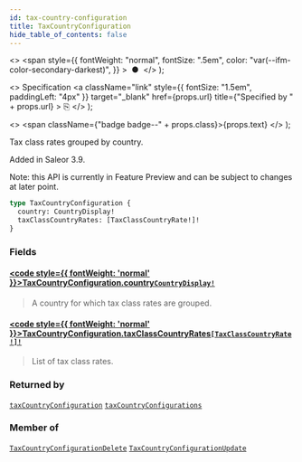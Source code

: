 ```yaml
---
id: tax-country-configuration
title: TaxCountryConfiguration
hide_table_of_contents: false
---
```


  <>
    <span
      style={{
        fontWeight: "normal",
        fontSize: ".5em",
        color: "var(--ifm-color-secondary-darkest)",
      }}
    >
      &nbsp;●&nbsp;
    </span>
  </>
);

  <>
    Specification
    <a
      className="link"
      style={{ fontSize: "1.5em", paddingLeft: "4px" }}
      target="\_blank"
      href={props.url}
      title={"Specified by " + props.url}
    >
      ⎘
    </a>
  </>
);

  <>
    <span className={"badge badge--" + props.class}>{props.text}</span>
  </>
);

Tax class rates grouped by country.

Added in Saleor 3.9.

Note: this API is currently in Feature Preview and can be subject to changes at later point.

```graphql
type TaxCountryConfiguration {
  country: CountryDisplay!
  taxClassCountryRates: [TaxClassCountryRate!]!
}
```

### Fields

#### [<code style={{ fontWeight: 'normal' }}>TaxCountryConfiguration.<b>country</b></code>](#)<Bullet />[`CountryDisplay!`](../../../api-reference/miscellaneous/objects/country-display) <Badge class="secondary" text="non-null"/> <Badge class="secondary" text="object"/> <Badge class="secondary" text="miscellaneous"/>

> A country for which tax class rates are grouped.

#### [<code style={{ fontWeight: 'normal' }}>TaxCountryConfiguration.<b>taxClassCountryRates</b></code>](#)<Bullet />[`[TaxClassCountryRate!]!`](../../../api-reference/taxes/objects/tax-class-country-rate) <Badge class="secondary" text="non-null"/> <Badge class="secondary" text="object"/> <Badge class="secondary" text="taxes"/>

> List of tax class rates.

### Returned by

[`taxCountryConfiguration`](../../../api-reference/taxes/queries/tax-country-configuration) <Badge class="secondary" text="query"/><Bullet />[`taxCountryConfigurations`](../../../api-reference/taxes/queries/tax-country-configurations) <Badge class="secondary" text="query"/>

### Member of

[`TaxCountryConfigurationDelete`](../../../api-reference/taxes/objects/tax-country-configuration-delete) <Badge class="secondary" text="object"/><Bullet />[`TaxCountryConfigurationUpdate`](../../../api-reference/taxes/objects/tax-country-configuration-update) <Badge class="secondary" text="object"/>
